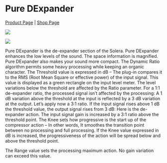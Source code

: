 # Pure DExpander
[Product Page](https://www.flux.audio/project/pure-dexpander/) 
| [Shop Page](https://shop.flux.audio/en_US/products/pure-dexpander)

![](include/pure-dexp_01.png)

![](include/pure-dexp_02.png)

Pure DExpander is the de-expander section of the Solera. Pure DExpander enhances the low levels of the sound. The space
information is magnified. Pure DExpander also makes your sound more compact. The Dynamic Ratio algorithm permits
some heavy processing while keeping an organic character. The Threshold value is expressed in dB – The plug-in compares
it to the RMS (Root Mean Square or effective power) of the input signal. This value is displayed as a green rectangle on the
input level meter. The level variations below the threshold are affected by the Ratio parameter. For a 1:1 de-expander ratio,
the processed signal isn’t affected by the processing: A 1 dB variation above the threshold at the input is reflected by a 3 dB
variation at the output. Let’s apply now a 3:1 ratio. If the input signal rises above 1 dB the threshold value, the output signal
rises from 3 dB: Here is the de-expander action. The input signal gain is increased by a 3:1 ratio above the threshold point.
The Knee sets how progressive is the start up of the compressor action – In other words, It smoothes the transition point
between no processing and full processing. If the Knee value expressed in dB is increased, the progressiveness of the action
will be spread below and above the threshold point.

The Range value sets the processing maximum action. No gain variation can exceed this value.
